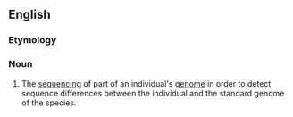 ==English==

===Etymology===
{{prefix|en|re|sequencing}}

===Noun===
{{en-noun|-}}

# {{lb|en|genetics}} The [[sequencing]] of part of an individual's [[genome]] in order to detect sequence differences between the individual and the standard genome of the species.